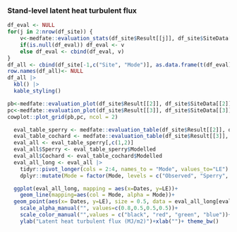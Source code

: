 ### Stand-level latent heat turbulent flux
```r
df_eval <- NULL
for(j in 2:nrow(df_site)) {
    v<-medfate::evaluation_stats(df_site$Result[[j]], df_site$SiteData[[j]]$measuredData, type= "LE")
    if(is.null(df_eval)) df_eval <- v
    else df_eval <- cbind(df_eval, v)
}
df_all <- cbind(df_site[-1,c("Site", "Mode")], as.data.frame(t(df_eval)))
row.names(df_all)<- NULL
df_all |> 
  kbl() |>
  kable_styling()
```

```r
pb<-medfate::evaluation_plot(df_site$Result[[2]], df_site$SiteData[[2]]$measuredData, type= "LE", plotType = "scatter")+labs(subtitle="Sperry")
pc<-medfate::evaluation_plot(df_site$Result[[3]], df_site$SiteData[[3]]$measuredData, type= "LE", plotType = "scatter")+labs(subtitle="Cochard")
cowplot::plot_grid(pb,pc, ncol = 2)
```

```r
  eval_table_sperry <- medfate::evaluation_table(df_site$Result[[2]], df_site$SiteData[[2]]$measuredData, type= "LE")
  eval_table_cochard <- medfate::evaluation_table(df_site$Result[[3]], df_site$SiteData[[3]]$measuredData, type= "LE")
  eval_all <- eval_table_sperry[,c(1,2)]
  eval_all$Sperry <- eval_table_sperry$Modelled
  eval_all$Cochard <- eval_table_cochard$Modelled
  eval_all_long <- eval_all |>
    tidyr::pivot_longer(cols = 2:4, names_to = "Mode", values_to="LE") |>
    dplyr::mutate(Mode = factor(Mode, levels = c("Observed", "Sperry", "Cochard")))

  ggplot(eval_all_long, mapping = aes(x=Dates, y=LE))+
    geom_line(mapping=aes(col = Mode, alpha = Mode))+
  geom_point(aes(x= Dates, y=LE), size = 0.5, data = eval_all_long[eval_all_long$Mode=="Observed",])+
    scale_alpha_manual("", values=c(0.8,0.5,0.5,0.5))+
    scale_color_manual("",values = c("black", "red", "green", "blue"))+
    ylab("Latent heat turbulent flux (MJ/m2)")+xlab("")+ theme_bw()
```
